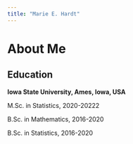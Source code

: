 ```yaml
---
title: "Marie E. Hardt"
---
```


# About Me

## Education

**Iowa State University, Ames, Iowa, USA**

M.Sc. in Statistics, 2020-20222

B.Sc. in Mathematics, 2016-2020

B.Sc. in Statistics, 2016-2020
